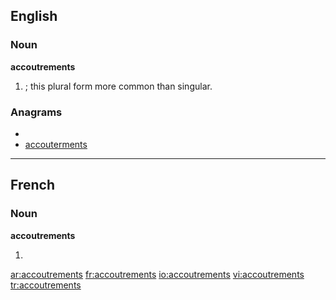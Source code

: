 ==English==

===Noun===
'''accoutrements'''

# {{plural of|[[accoutrement]]|nodot=1}}; this plural form more common than singular.

===Anagrams===
* {{alphagram|acceemnorsttu}}
* [[accouterments#English|accouterments]]

----

==French==

===Noun===
'''accoutrements''' {{m}}

# {{plural of|[[accoutrement]]|lang=fr}}

[[ar:accoutrements]]
[[fr:accoutrements]]
[[io:accoutrements]]
[[vi:accoutrements]]
[[tr:accoutrements]]